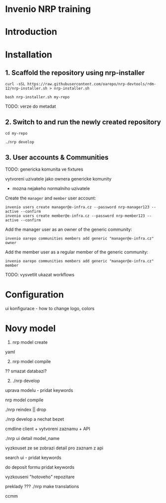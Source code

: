 # Invenio NRP training

# Introduction


# Installation

## 1. Scaffold the repository using nrp-installer
```
curl -sSL https://raw.githubusercontent.com/oarepo/nrp-devtools/rdm-12/nrp-installer.sh > nrp-installer.sh
```

```
bash nrp-installer.sh my-repo
```

TODO: verze do metadat

## 2. Switch to and run the newly created repository
```
cd my-repo
```

```
./nrp develop
```

## 3. User accounts & Communities

TODO: genericka komunita ve fixtures

vytvoreni uzivatele jako ownera genericke komunity
+ mozna nejakeho normalniho uzivatele

Create the `manager` and `member` user account:
```
invenio users create manager@e-infra.cz --password nrp-manager123 --active --confirm
invenio users create member@e-infra.cz --password nrp-member123 --active --confirm
```

Add the manager user as an owner of the generic community:
```
invenio oarepo communities members add generic "manager@e-infra.cz" owner
```

Add the member user as a regular member of the generic community:
```
invenio oarepo communities members add generic "manager@e-infra.cz" member
```

TODO: vysvetlit ukazat workflows

# Configuration

ui konfigurace - how to change logo, colors

# Novy model

1. nrp model create

yaml

2. nrp model compile

?? smazat databazi?

2. ./nrp develop

uprava modelu - pridat keywords

nrp model compile

./nrp reindex || drop

./nrp develop a nechat bezet

cmdline client + vytvoreni zaznamu + API

./nrp ui detail model_name

vyzkouset ze se zobrazi detail pro zaznam z api

search ui - pridat keywords

do deposit formu pridat keywords

vyzkouseni "hotoveho" repozitare

preklady ???
./nrp make translations

ccmm